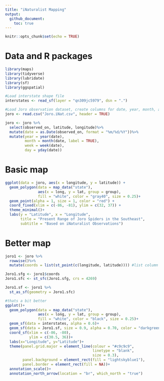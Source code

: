 ```yaml
---
title: "iNaturalist Mapping"
output: 
  github_document:
    toc: true
---
```


```r
knitr::opts_chunk$set(echo = TRUE)
```

# Data and R packages

```r
library(maps)
library(tidyverse)
library(lubridate)
library(sf)
library(ggspatial)

#Load interstate shape file
interstates <- read_sf(layer = "qn309jc5979", dsn = ".")

#Load Joro observation dataset, create columns for date, year, month, and y.day
joro <- read.csv("Joro.iNat.csv", header = TRUE)

joro <- joro %>%
  select(observed_on, latitude, longitude)%>%
  mutate(date = as.Date(observed_on, format = "%m/%d/%Y"))%>%
  mutate(year = year(date),
         month = month(date, label = TRUE),
         week = week(date),
         day = yday(date))

```

# Basic map

```r

ggplot(data = joro, aes(x = longitude, y = latitude)) +
  geom_polygon(data = map_data("state"),
               aes(x = long, y = lat, group = group),
               fill = "white", color = "gray40", size = 0.25)+
  geom_point(alpha = 1, size = 1, color = "red") +
  coord_fixed(xlim = c(-86, -81), ylim = c(32, 37)) +
  theme_minimal()+
  labs(y = "Latitude", x = "Longitude",
       title = "Present Range of Joro Spiders in the Southeast",
       subtitle = "Based on iNaturalist Observations")

```

# Better map
```r

joro1 <- joro %>%
  rowwise()%>%
  mutate(coords = list(st_point(c(longitude, latitude)))) #list column

Joro1.sfg <- joro1$coords
Joro1.sfc <- st_sfc(Joro1.sfg, crs = 4269)

Joro1.sf <- joro1 %>%
  st_as_sf(geometry = Joro1.sfc)

#thats a bit better
ggplot()+
  geom_polygon(data = map_data("state"),
               aes(x = long, y = lat, group = group),
               fill = "white", color = "black", size = 0.25)+
  geom_sf(data = interstates, alpha = 0.6)+
  geom_sf(data = Joro1.sf, size = 0.9, alpha = 0.70, color = "darkgreen")+
  coord_sf(xlim = c(-86, -80),
           ylim = c(30.5, 36))+
  labs(x="Longitude", y="Latitude")+
  theme(panel.grid.major = element_line(colour = "#c9c9c9", 
                                        linetype = "blank", 
                                        size = 0.3), 
        panel.background = element_rect(fill = "lightskyblue1"), 
        panel.border = element_rect(fill = NA))+
  annotation_scale()+
  annotation_north_arrow(location = "br", which_north = "true")
  

```




